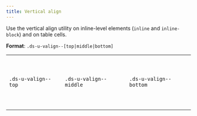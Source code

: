 ```yaml
---
title: Vertical align
---
```


Use the vertical align utility on inline-level elements (`inline` and `inline-block`) and on table cells.

**Format**: `.ds-u-valign--[top|middle|bottom]`

<EmbeddedExample>
<table>
  <tbody>
    <tr>
      <td class="ds-u-valign--top ds-u-padding--2 preview__element" style="height: 150px">
        <code>.ds-u-valign--top</code>
      </td>
      <td class="ds-u-valign--middle ds-u-padding--2 preview__element" style="height: 150px">
        <code>.ds-u-valign--middle</code>
      </td>
      <td class="ds-u-valign--bottom ds-u-padding--2 preview__element" style="height: 150px">
        <code>.ds-u-valign--bottom</code>
      </td>
    </tr>
  </tbody>
</table>

</EmbeddedExample>
